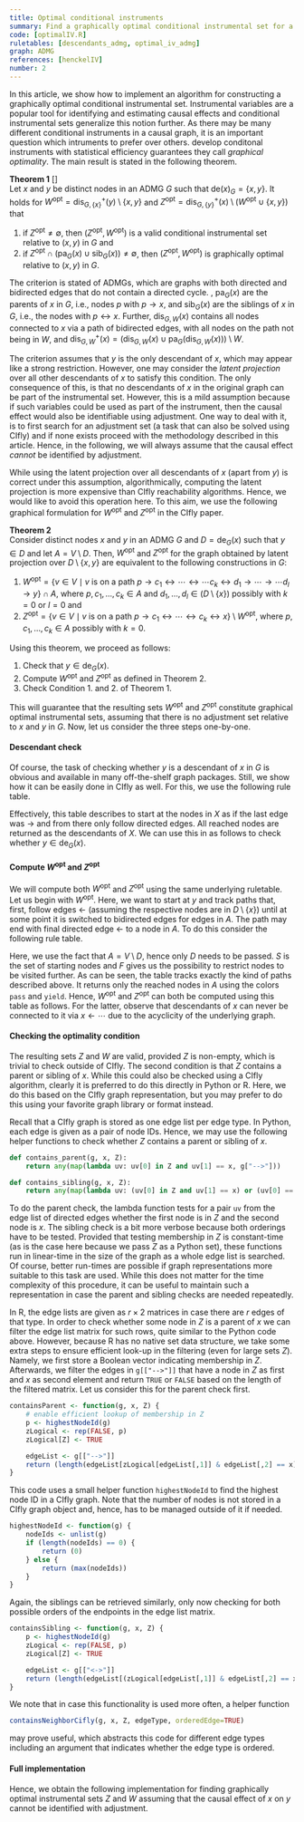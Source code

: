 ```yaml
---
title: Optimal conditional instruments
summary: Find a graphically optimal conditional instrumental set for a given ADMG and a treatment and outcome variable.
code: [optimalIV.R]
ruletables: [descendants_admg, optimal_iv_admg]
graph: ADMG
references: [henckelIV]
number: 2
---
```



In this article, we show how to implement an algorithm for constructing a graphically optimal conditional instrumental set. Instrumental variables are a popular tool for identifying and estimating causal effects and conditional instrumental sets generalize this notion further. As there may be many different conditional instruments in a causal graph, it is an important question which intruments to prefer over others. <Reference id="henckelIV" format="author(year)"/> develop conditonal instruments with statistical efficiency guarantees they call *graphical optimality*. The main result is stated in the following theorem. 

**Theorem 1** [<Reference id="henckelIV" format="author(year)"/>]    
Let $x$ and $y$ be distinct nodes in an ADMG $G$ such that $\text{de}(x)_G = \{x, y\}$. It holds for $W^{\text{opt}} = \text{dis}^+_{G, \{x\}}(y) \setminus \{x, y\}$ and $Z^{\text{opt}} = \text{dis}^+_{G, \{y\}}(x) \setminus (W^{\text{opt}} \cup \{x, y\})$ that
1. if $Z^\text{opt} \neq \emptyset$, then $(Z^\text{opt}, W^\text{opt})$ is a valid conditional instrumental set relative to $(x, y)$ in $G$ and
2. if $Z^\text{opt} \cap (\text{pa}_G(x) \cup \text{sib}_G(x)) \neq \emptyset$, then $(Z^\text{opt}, W^\text{opt})$ is graphically optimal relative to $(x, y)$ in $G$. 

The criterion is stated of ADMGs, which are graphs with both directed and bidirected edges that do not contain a directed cycle. , $\text{pa}_G(x)$ are the parents of $x$ in $G$, i.e., nodes $p$ with $p \rightarrow x$, and $\text{sib}_G(x)$ are the siblings of $x$ in $G$, i.e., the nodes with $p \leftrightarrow x$. Further, $\text{dis}_{G, W}(x)$ contains all nodes connected to $x$ via a path of bidirected edges, with all nodes on the path not being in $W$, and $\text{dis}_{G, W}^+(x) = (\text{dis}_{G, W}(x) \cup \text{pa}_G(\text{dis}_{G, W}(x))) \setminus W$. 

The criterion assumes that $y$ is the only descendant of $x$, which may appear like a strong restriction. However, one may consider the *latent projection* over all other descendants of $x$ to satisfy this condition. The only consequence of this, is that no descendants of $x$ in the original graph can be part of the instrumental set. However, this is a mild assumption because if such variables could be used as part of the instrument, then the causal effect would also be identifiable using adjustment. One way to deal with it, is to first search for an adjustment set (a task that can also be solved using CIfly) and if none exists proceed with the methodology described in this article. Hence, in the following, we will always assume that the causal effect *cannot* be identified by adjustment. 

While using the latent projection over all descendants of $x$ (apart from $y$) is correct under this assumption, algorithmically, computing the latent projection is more expensive than CIfly reachability algorithms. Hence, we would like to avoid this operation here. To this aim, we use the following graphical formulation for $W^\text{opt}$ and $Z^\text{opt}$ in the CIfly paper. 

**Theorem 2**    
Consider distinct nodes $x$ and $y$ in an ADMG $G$ and $D = \text{de}_G(x)$ such that $y \in D$ and let $A = V \setminus D$. Then, $W^{\text{opt}}$ and $Z^{\text{opt}}$ for the graph obtained by latent projection over $D \setminus \{x, y\}$ are equivalent to the following constructions in $G$:
1. $W^{\text{opt}} = \{ v \in V \; \mid \; v \text{ is on a path } p \rightarrow c_1 \leftrightarrow \cdots \leftrightarrow \cdots c_k \leftrightarrow d_1 \rightarrow \cdots \rightarrow \cdots d_l \rightarrow y \} \cap A$,  where $p, c_1, \dots, c_k \in A$ and $d_1, \dots, d_l \in (D \setminus \{ x \})$ possibly with $k=0$ or $l=0$ and 
2. $Z^{\text{opt}} = \{ v \in V \; \mid \; v \text{ is on a path } p \rightarrow c_1 \leftrightarrow \cdots \leftrightarrow c_k \leftrightarrow x\} \setminus W^{\text{opt}}$, where  $p, c_1, \dots, c_k \in A$ possibly with $k=0$.

Using this theorem, we proceed as follows:
1. Check that $y \in \text{de}_G(x)$. 
2. Compute $W^{\text{opt}}$ and $Z^{\text{opt}}$ as defined in Theorem 2. 
3. Check Condition 1. and 2. of Theorem 1.

This will guarantee that the resulting sets $W^{\text{opt}}$ and $Z^{\text{opt}}$ constitute graphical optimal instrumental sets, assuming that there is no adjustment set relative to $x$ and $y$ in $G$. Now, let us consider the three steps one-by-one.

#### Descendant check
Of course, the task of checking whether $y$ is a descendant of $x$ in $G$ is obvious and available in many off-the-shelf graph packages. Still, we show how it can be easily done in CIfly as well. For this, we use the following rule table. 

<Ruletable id="descendants_admg" withHeader={true}/>

Effectively, this table describes to start at the nodes in $X$ as if the last edge was $\rightarrow$ and from there only follow directed edges. All reached nodes are returned as the descendants of $X$. We can use this in as follows to check whether $y \in \text{de}_G(x)$. 

<CodeSwitcher>
<CodeHelper slot="python-code" code={
`descendants = cf.reach(g, {"X": x}, "descendants_admg.txt")
isDescendant = y in descendants`
} lang="py" title="" />
<CodeHelper slot="r-code" code={
`descendants <- reach(g, list("X" = x), "descendants_admg.txt")
isDescendant <- y %in% descendants`
} lang="r" title="" />
</CodeSwitcher>

#### Compute $W^{\text{opt}}$ and $Z^{\text{opt}}$
We will compute both $W^{\text{opt}}$ and $Z^{\text{opt}}$ using the same underlying ruletable. Let us begin with $W^{\text{opt}}$. Here, we want to start at $y$ and track paths that, first, follow edges $\leftarrow$ (assuming the respective nodes are in $D \setminus \{x\}$) until at some point it is switched to bidirected edges for edges in $A$. The path may end with final directed edge $\leftarrow$ to a node in $A$. To do this consider the following rule table. 

<Ruletable id="optimal_iv_admg" withHeader={true}/>

Here, we use the fact that $A = V \setminus D$, hence only $D$ needs to be passed. $S$ is the set of starting nodes and $F$ gives us the possibility to restrict nodes to be visited further. As can be seen, the table tracks exactly the kind of paths described above. It returns only the reached nodes in $A$ using the colors ```pass``` and ```yield```. Hence, $W^{\text{opt}}$ and $Z^{\text{opt}}$ can both be computed using this table as follows. For the latter, observe that descendants of $x$ can never be connected to it via $x \leftarrow \cdots$ due to the acyclicity of the underlying graph.

<CodeSwitcher>
<CodeHelper slot="python-code" code={
`W = set(cf.reach(g, {"S": y, "D": descendants, "F": x}, "./optimal_iv_admg.txt"))
Z = set(cf.reach(g, {"S": x, "D": descendants, "F": []}, "./optimal_iv_admg.txt")) - W`
} lang="py" title="" />
<CodeHelper slot="r-code" code={
`W <- reach(g, list("S" = y, "D" = descendants, "F" = x), "./optimal_iv_admg.txt")
Z <- setdiff(reach(g, list("S" = x, "D" = des, "F" = c()), "./optimal_iv_admg.txt"), W)`
} lang="r" title="" />
</CodeSwitcher>

#### Checking the optimality condition
The resulting sets $Z$ and $W$ are valid, provided $Z$ is non-empty, which is trivial to check outside of CIfly. The second condition is that $Z$ contains a parent or sibling of $x$. While this could also be checked using a CIfly algorithm, clearly it is preferred to do this directly in Python or R. Here, we do this based on the CIfly graph representation, but you may prefer to do this using your favorite graph library or format instead.

Recall that a CIfly graph is stored as one edge list per edge type. In Python, each edge is given as a pair of node IDs. Hence, we may use the following helper functions to check whether $Z$ contains a parent or sibling of $x$. 

```py
def contains_parent(g, x, Z):
    return any(map(lambda uv: uv[0] in Z and uv[1] == x, g["-->"]))

def contains_sibling(g, x, Z):
    return any(map(lambda uv: (uv[0] in Z and uv[1] == x) or (uv[0] == x and uv[1] in Z), g["<->"]))
```

To do the parent check, the lambda function tests for a pair ```uv``` from the edge list of directed edges whether the first node is in $Z$ and the second node is $x$. The sibling check is a bit more verbose because both orderings have to be tested. Provided that testing membership in $Z$ is constant-time (as is the case here because we pass $Z$ as a Python set), these functions run in linear-time in the size of the graph as a whole edge list is searched. Of course, better run-times are possible if graph representations more suitable to this task are used. While this does not matter for the time complexity of this procedure, it can be useful to maintain such a representation in case the parent and sibling checks are needed repeatedly. 

In R, the edge lists are given as $r \times 2$ matrices in case there are $r$ edges of that type. In order to check whether some node in $Z$ is a parent of $x$ we can filter the edge list matrix for such rows, quite similar to the Python code above. However, because R has no native set data structure, we take some extra steps to ensure efficient look-up in the filtering (even for large sets $Z$). Namely, we first store a Boolean vector indicating membership in $Z$. Afterwards, we filter the edges in ```g[["-->"]]``` that have a node in $Z$ as first and $x$ as second element and return ```TRUE``` or ```FALSE``` based on the length of the filtered matrix. Let us consider this for the parent check first. 

```r
containsParent <- function(g, x, Z) {
	# enable efficient lookup of membership in Z
	p <- highestNodeId(g)
	zLogical <- rep(FALSE, p)
	zLogical[Z] <- TRUE

	edgeList <- g[["-->"]]
	return (length(edgeList[zLogical[edgeList[,1]] & edgeList[,2] == x]) > 0)
}
```

This code uses a small helper function ```highestNodeId``` to find the highest node ID in a CIfly graph. Note that the number of nodes is not stored in a CIfly graph object and, hence, has to be managed outside of it if needed. 

```r
highestNodeId <- function(g) {
	nodeIds <- unlist(g)
	if (length(nodeIds) == 0) {
		return (0)
	} else {
		return (max(nodeIds))
	}
}
```

Again, the siblings can be retrieved similarly, only now checking for both possible orders of the endpoints in the edge list matrix. 

```r
containsSibling <- function(g, x, Z) {
	p <- highestNodeId(g)
	zLogical <- rep(FALSE, p)
	zLogical[Z] <- TRUE

	edgeList <- g[["<->"]]
	return (length(edgeList[(zLogical[edgeList[,1]] & edgeList[,2] == x) | (zLogical[edgeList[,2]] & edgeList[,1] == x)]) > 0)
}
```

We note that in case this functionality is used more often, a helper function 
```r 
containsNeighborCifly(g, x, Z, edgeType, orderedEdge=TRUE)
```
may prove useful, which abstracts this code for different edge types including an argument that indicates whether the edge type is ordered.  

#### Full implementation
Hence, we obtain the following implementation for finding graphically optimal instrumental sets $Z$ and $W$ assuming that the causal effect of $x$ on $y$ cannot be identified with adjustment. 

<CodeSwitcher>
	<ExampleCode slot="python-code" id="optimal_iv.py"/>
	<ExampleCode slot="r-code" id="optimalIV.R"/>
</CodeSwitcher>


